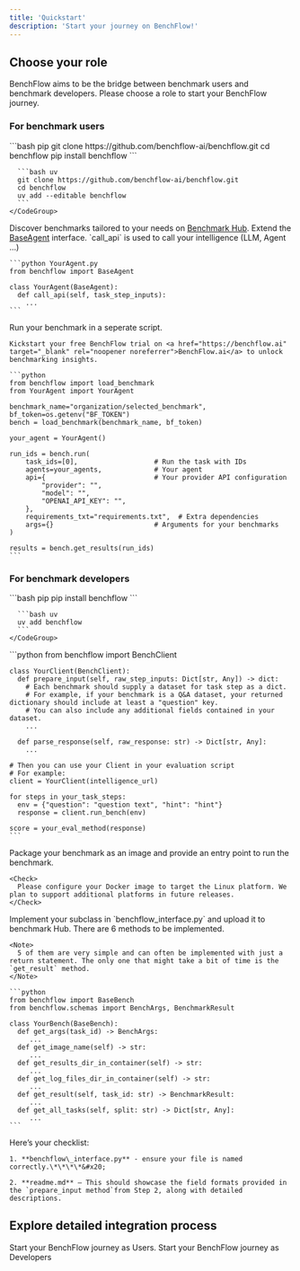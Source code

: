 ```yaml
---
title: 'Quickstart'
description: 'Start your journey on BenchFlow!'
---
```


## Choose your role

BenchFlow aims to be the bridge between benchmark users and benchmark developers. Please choose a role to start your BenchFlow journey.

### For benchmark users

<Steps>
  <Step title="Install the benchflow sdk">
    <CodeGroup>
      ```bash pip
      git clone https://github.com/benchflow-ai/benchflow.git
      cd benchflow
      pip install benchflow
      ```

      ```bash uv
      git clone https://github.com/benchflow-ai/benchflow.git
      cd benchflow
      uv add --editable benchflow
      ```
    </CodeGroup>
  </Step>

  <Step title="Select your benchmarks">
    Discover benchmarks tailored to your needs on <a href="https://benchflow.ai/benchmarks" target="_blank" rel="noopener noreferrer">Benchmark Hub</a>.
  </Step>

  <Step title="Implement your call_api">
    Extend the <a href="https://github.com/benchflow-ai/benchflow/blob/main/src/benchflow/BaseAgent.py">BaseAgent</a> interface. `call_api` is used to call your intelligence (LLM, Agent ...)

    ```python YourAgent.py
    from benchflow import BaseAgent

    class YourAgent(BaseAgent):
      def call_api(self, task_step_inputs):
        ...
    ```
  </Step>

  <Step title="Run your benchmark">
    Run your benchmark in a seperate script.

    Kickstart your free BenchFlow trial on <a href="https://benchflow.ai" target="_blank" rel="noopener noreferrer">BenchFlow.ai</a> to unlock benchmarking insights.

    ```python
    from benchflow import load_benchmark
    from YourAgent import YourAgent

    benchmark_name="organization/selected_benchmark", 
    bf_token=os.getenv("BF_TOKEN")
    bench = load_benchmark(benchmark_name, bf_token)

    your_agent = YourAgent()

    run_ids = bench.run(
        task_ids=[0],                   # Run the task with IDs
        agents=your_agents,             # Your agent
        api={                           # Your provider API configuration
            "provider": "",
            "model": "",
            "OPENAI_API_KEY": "",
        },
        requirements_txt="requirements.txt",  # Extra dependencies
        args={}                         # Arguments for your benchmarks
    )

    results = bench.get_results(run_ids)
    ```
  </Step>
</Steps>

### For benchmark developers

<Steps>
  <Step title="Install the benchflow sdk">
    <CodeGroup>
      ```bash pip
      pip install benchflow
      ```

      ```bash uv
      uv add benchflow
      ```
    </CodeGroup>
  </Step>

  <Step title="Make your benchmark a client">
    ```python
    from benchflow import BenchClient

    class YourClient(BenchClient):
      def prepare_input(self, raw_step_inputs: Dict[str, Any]) -> dict:
        # Each benchmark should supply a dataset for task step as a dict. 
        # For example, if your benchmark is a Q&A dataset, your returned dictionary should include at least a "question" key. 
        # You can also include any additional fields contained in your dataset.
        ...
      
      def parse_response(self, raw_response: str) -> Dict[str, Any]:
        ...
        
    # Then you can use your Client in your evaluation script
    # For example:
    client = YourClient(intelligence_url)

    for steps in your_task_steps:
      env = {"question": "question text", "hint": "hint"}
      response = client.run_bench(env)

    score = your_eval_method(response)
    ```
  </Step>

  <Step title="Containerize your benchmark">
    Package your benchmark as an image and provide an entry point to run the benchmark.&#x20;

    <Check>
      Please configure your Docker image to target the Linux platform. We plan to support additional platforms in future releases.
    </Check>
  </Step>

  <Step title="Extend BaseBench to Run Your Benchmarks">
    Implement your subclass in `benchflow_interface.py` and upload it to benchmark Hub.
    There are 6 methods to be implemented.&#x20;

    <Note>
      5 of them are very simple and can often be implemented with just a return statement. The only one that might take a bit of time is the `get_result` method.
    </Note>

    ```python
    from benchflow import BaseBench
    from benchflow.schemas import BenchArgs, BenchmarkResult

    class YourBench(BaseBench):
      def get_args(task_id) -> BenchArgs:
         ...
      def get_image_name(self) -> str:
         ...
      def get_results_dir_in_container(self) -> str:
         ...
      def get_log_files_dir_in_container(self) -> str:
         ...
      def get_result(self, task_id: str) -> BenchmarkResult:
         ...
      def get_all_tasks(self, split: str) -> Dict[str, Any]:
         ...
    ```
  </Step>

  <Step title="Upload your benchmark to Benchmark Hub">
    Here’s your checklist:

    1. **benchflow\_interface.py** - ensure your file is named correctly.\*\*\*\*&#x20;

    2. **readme.md** – This should showcase the field formats provided in the `prepare_input method`from Step 2, along with detailed descriptions.
  </Step>
</Steps>

## Explore detailed integration process

<CardGroup cols={2}>
  <Card title="Benchmark Users" icon="users" iconType="regular" href="/tutorial/user">
    Start your BenchFlow journey as Users.
  </Card>

  <Card title="Benchmark Developers" icon="laptop" iconType="regular" href="/tutorial/developer">
    Start your BenchFlow journey as Developers
  </Card>
</CardGroup>
